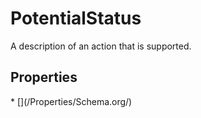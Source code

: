 # PotentialStatus

A description of an action that is supported.

## Properties

<Grid>
* [](/Properties/Schema.org/)

</Grid>

